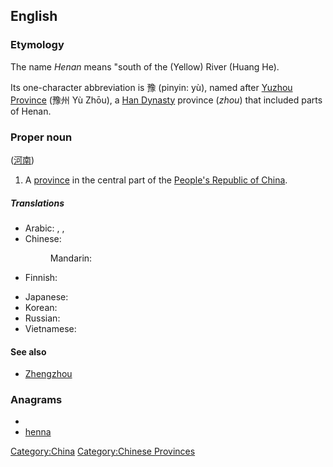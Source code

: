 {{wikipedia}}
==English==

===Etymology===
The name ''Henan'' means "south of the (Yellow) River (Huang He).

Its one-character abbreviation is 豫 (pinyin: yù), named after [[Yuzhou Province]] (豫州 Yù Zhōu), a [[Han Dynasty]] province (''zhou'') that included parts of Henan.

<!-- ({{zh-cpw |c=河南 |p=Hénán |w=Ho-nan}}) -->

===Proper noun===
{{en-proper noun}} ([[河南]])

# A [[province]] in the central part of the [[People's Republic of China]].

=====Translations=====
{{trans-top|province of China}}
* Arabic: {{t|ar|خنان|m|tr=khinaan}},  {{t|ar|خينان|m|tr=khinaan}},  {{t|ar|هينان|m|tr=hinaan}}
* Chinese:
*: Mandarin: {{t-|cmn|河南|tr=Hénán|sc=Hani}}
* Finnish: {{t-|fi|Henan}}
{{trans-mid}}
* Japanese: {{t-|ja|河南|tr=かなん, Kanan}}
* Korean: {{t|ko|허난|tr=Heonan|sc=Hang}}
* Russian: {{t|ru|Хэнань|m|tr=Xenán'}}
* Vietnamese: {{t|vi|Hà Nam|xs=Vietnamese}}
{{trans-bottom}}

====See also====
* [[Zhengzhou]]

===Anagrams===
* {{alphagram|aehnn}}
* [[henna#English|henna]]

[[Category:China]]
[[Category:Chinese Provinces]]